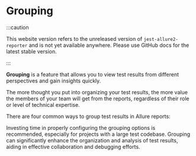 
# Grouping

:::caution

This website version refers to the unreleased version of `jest-allure2-reporter` and is not yet available
anywhere. Please use GitHub docs for the latest stable version.

:::

**Grouping** is a feature that allows you to view test results from different perspectives and gain insights quickly.

The more thought you put into organizing your test results, the more value the members of your team will get from the reports,
regardless of their role or level of technical expertise.

There are four common ways to group test results in Allure reports:

<DocCardList />

Investing time in properly configuring the grouping options is recommended, especially for projects with a large test codebase.
Grouping can significantly enhance the organization and analysis of test results, aiding in effective collaboration and debugging efforts.

[1]: 01-by-suite.mdx
[2]: 02-by-story.mdx
[3]: 03-by-package.mdx
[4]: 04-by-defect.mdx
